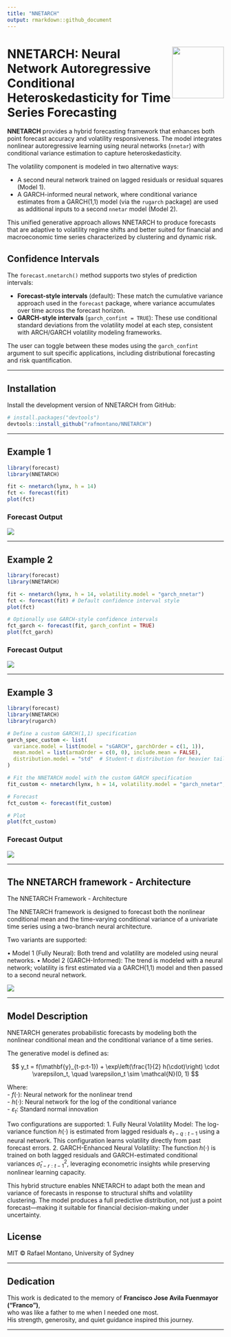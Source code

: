 ```yaml
---
title: "NNETARCH"
output: rmarkdown::github_document
---
```


<!-- README.md is generated from README.Rmd. Please edit that file -->

# <img src="man/figures/logo.png" align="right" height="120"/>

# NNETARCH: Neural Network Autoregressive Conditional Heteroskedasticity for Time Series Forecasting

**NNETARCH** provides a hybrid forecasting framework that enhances both point forecast accuracy and volatility responsiveness. The model integrates nonlinear autoregressive learning using neural networks (`nnetar`) with conditional variance estimation to capture heteroskedasticity.

The volatility component is modeled in two alternative ways:

-   A second neural network trained on lagged residuals or residual squares (Model 1).
-   A GARCH-informed neural network, where conditional variance estimates from a GARCH(1,1) model (via the `rugarch` package) are used as additional inputs to a second `nnetar` model (Model 2).

This unified generative approach allows NNETARCH to produce forecasts that are adaptive to volatility regime shifts and better suited for financial and macroeconomic time series characterized by clustering and dynamic risk.

## Confidence Intervals

The `forecast.nnetarch()` method supports two styles of prediction intervals:

-   **Forecast-style intervals** (default): These match the cumulative variance approach used in the `forecast` package, where variance accumulates over time across the forecast horizon.
-   **GARCH-style intervals** (`garch_confint = TRUE`): These use conditional standard deviations from the volatility model at each step, consistent with ARCH/GARCH volatility modeling frameworks.

The user can toggle between these modes using the `garch_confint` argument to suit specific applications, including distributional forecasting and risk quantification.

------------------------------------------------------------------------

## Installation

Install the development version of NNETARCH from GitHub:

``` r
# install.packages("devtools")
devtools::install_github("rafmontano/NNETARCH")
```

------------------------------------------------------------------------

## Example 1

``` r
library(forecast)
library(NNETARCH)

fit <- nnetarch(lynx, h = 14)
fct <- forecast(fit)
plot(fct)
```

### Forecast Output

![](man/figures/lynx_nnetarch.png)

------------------------------------------------------------------------

## Example 2

``` r
library(forecast)
library(NNETARCH)

fit <- nnetarch(lynx, h = 14, volatility.model = "garch_nnetar")
fct <- forecast(fit) # Default confidence interval style
plot(fct)

# Optionally use GARCH-style confidence intervals
fct_garch <- forecast(fit, garch_confint = TRUE)
plot(fct_garch)
```

### Forecast Output

![](man/figures/lynx_garch_nnetarch.png)

------------------------------------------------------------------------

## Example 3

``` r
library(forecast)
library(NNETARCH)
library(rugarch)

# Define a custom GARCH(1,1) specification
garch_spec_custom <- list(
  variance.model = list(model = "sGARCH", garchOrder = c(1, 1)),
  mean.model = list(armaOrder = c(0, 0), include.mean = FALSE),
  distribution.model = "std"  # Student-t distribution for heavier tails
)

# Fit the NNETARCH model with the custom GARCH specification
fit_custom <- nnetarch(lynx, h = 14, volatility.model = "garch_nnetar", garch.control = garch_spec_custom)

# Forecast
fct_custom <- forecast(fit_custom)

# Plot
plot(fct_custom)
```

### Forecast Output

![](man/figures/lynx_garch_nnetarch_custom.png)

------------------------------------------------------------------------

## The NNETARCH framework - Architecture

The NNETARCH Framework - Architecture

The NNETARCH framework is designed to forecast both the nonlinear conditional mean and the time-varying conditional variance of a univariate time series using a two-branch neural architecture.

Two variants are supported:

• Model 1 (Fully Neural): Both trend and volatility are modeled using neural networks. • Model 2 (GARCH-Informed): The trend is modeled with a neural network; volatility is first estimated via a GARCH(1,1) model and then passed to a second neural network.

![](man/figures/nnetarch_figure1-2.png)

------------------------------------------------------------------------

## Model Description

NNETARCH generates probabilistic forecasts by modeling both the nonlinear conditional mean and the conditional variance of a time series.

The generative model is defined as:

$$
y_t = f(\mathbf{y}_{t-p:t-1}) + \exp\left(\frac{1}{2} h(\cdot)\right) \cdot \varepsilon_t, \quad \varepsilon_t \sim \mathcal{N}(0, 1)
$$

Where:\
- $f(\cdot)$: Neural network for the nonlinear trend\
- $h(\cdot)$: Neural network for the log of the conditional variance\
- $\varepsilon_t$: Standard normal innovation

Two configurations are supported: 1. Fully Neural Volatility Model: The log-variance function $h(\cdot)$ is estimated from lagged residuals $e_{t-q:t-1}$ using a neural network. This configuration learns volatility directly from past forecast errors. 2. GARCH-Enhanced Neural Volatility: The function $h(\cdot)$ is trained on both lagged residuals and GARCH-estimated conditional variances $\hat{\sigma}^2_{t-r:t-1}$, leveraging econometric insights while preserving nonlinear learning capacity.

This hybrid structure enables NNETARCH to adapt both the mean and variance of forecasts in response to structural shifts and volatility clustering. The model produces a full predictive distribution, not just a point forecast—making it suitable for financial decision-making under uncertainty.

## License

MIT © Rafael Montano, University of Sydney

------------------------------------------------------------------------

## Dedication

This work is dedicated to the memory of **Francisco Jose Avila Fuenmayor ("Franco")**,\
who was like a father to me when I needed one most.\
His strength, generosity, and quiet guidance inspired this journey.

------------------------------------------------------------------------
